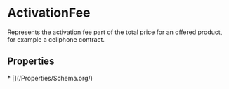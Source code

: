# ActivationFee

Represents the activation fee part of the total price for an offered product, for example a cellphone contract.

## Properties

<Grid>
* [](/Properties/Schema.org/)

</Grid>

